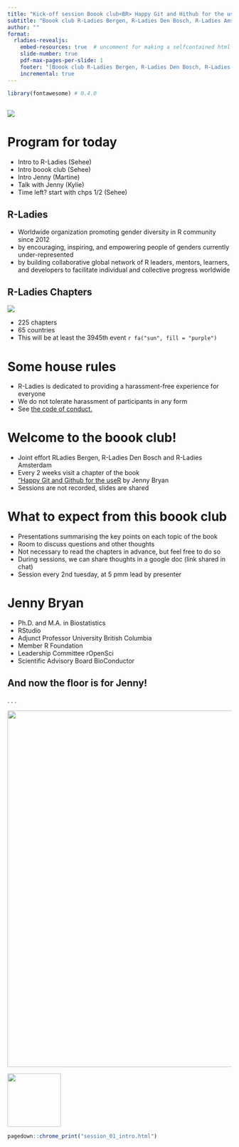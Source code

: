 ---
title: "Kick-off session Boook club<BR> Happy Git and Hithub for the useR"
subtitle: "Boook club R-Ladies Bergen, R-Ladies Den Bosch, R-Ladies Amsterdam"
author: ""
format: 
  rladies-revealjs:
    embed-resources: true  # uncomment for making a selfcontained html for sharing
    slide-number: true
    pdf-max-pages-per-slide: 1
    footer: "[Boook club R-Ladies Bergen, R-Ladies Den Bosch, R-Ladies Amsterdam]"
    incremental: true
---

```{r}
library(fontawesome) # 0.4.0

```

##  {background-color="#562457"}

![](session_01.png){fig-align="center"}

# Program for today

-  Intro to R-Ladies (Sehee)
-  Intro boook club (Sehee)
-  Intro Jenny (Martine)
-  Talk with Jenny (Kylie)
-  Time left? start with chps 1/2 (Sehee)


## R-Ladies {background-image="border.png"}

-   Worldwide organization promoting gender diversity in R community since 2012
-   by encouraging, inspiring, and empowering people of genders currently under-represented
-   by building collaborative global network of R leaders, mentors, learners, and developers to facilitate individual and collective progress worldwide

## R-Ladies Chapters

![](chapters.png){fig-align="left"}

-   225 chapters
-   65 countries
-   This will be at least the 3945th event `r fa("sun", fill = "purple")`


# Some house rules

-  R-Ladies is dedicated to providing a harassment-free experience for everyone
-  We do not tolerate harassment of participants in any form
-  See [the code of conduct.](https://rladies.org/code-of-conduct/)

# Welcome to the boook club!

- Joint effort RLadies Bergen, R-Ladies Den Bosch and R-Ladies Amsterdam  
- Every 2 weeks visit a chapter of the book  
["Happy Git and Github for the useR](https://happygitwithr.com/) by Jenny Bryan
- Sessions are not recorded, slides are shared 

# What to expect from this boook club

-  Presentations summarising the key points on each topic of the book
-  Room to discuss questions and other thoughts
-  Not necessary to read the chapters in advance, but feel free to do so
-  During sessions, we can share thoughts in a google doc (link shared in chat)
-  Session every 2nd tuesday, at 5 pmm lead by presenter


# Jenny Bryan

-  Ph.D. and M.A. in Biostatistics
-  RStudio 
-  Adjunct Professor University British Columbia
-  Member R Foundation
-  Leadership Committee rOpenSci
-  Scientific Advisory Board BioConductor


## And now the floor is for Jenny!

. . .

![](tenor.gif){.absolute top=100 left=0 width="800"}

![](gitwit.png){.absolute top=130 left=280 width=120 }


```{r, eval = FALSE}
pagedown::chrome_print("session_01_intro.html")

```


